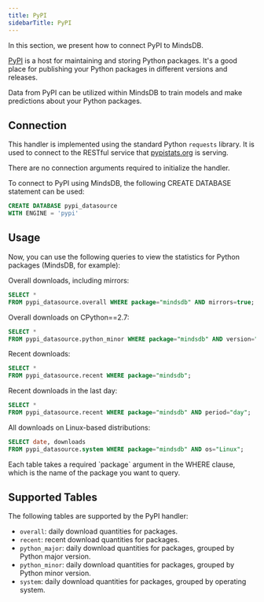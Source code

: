 ```yaml
---
title: PyPI
sidebarTitle: PyPI
---
```


In this section, we present how to connect PyPI to MindsDB.

[PyPI](https://pypi.org) is a host for maintaining and storing Python packages. It's a good place for publishing your Python packages in different versions and releases.

Data from PyPI can be utilized within MindsDB to train models and make predictions about your Python packages.

## Connection

This handler is implemented using the standard Python `requests` library. It is used to connect to the RESTful service that [pypistats.org](https://pypistats.org) is serving.

There are no connection arguments required to initialize the handler.

To connect to PyPI using MindsDB, the following CREATE DATABASE statement can be used:

```sql
CREATE DATABASE pypi_datasource
WITH ENGINE = 'pypi'
```

## Usage

Now, you can use the following queries to view the statistics for Python packages (MindsDB, for example):

Overall downloads, including mirrors:
```sql
SELECT *
FROM pypi_datasource.overall WHERE package="mindsdb" AND mirrors=true;
```

Overall downloads on CPython==2.7:
```sql
SELECT *
FROM pypi_datasource.python_minor WHERE package="mindsdb" AND version="2.7";
```

Recent downloads:
```sql
SELECT *
FROM pypi_datasource.recent WHERE package="mindsdb";
```

Recent downloads in the last day:
```sql
SELECT *
FROM pypi_datasource.recent WHERE package="mindsdb" AND period="day";
```

All downloads on Linux-based distributions:
```sql
SELECT date, downloads
FROM pypi_datasource.system WHERE package="mindsdb" AND os="Linux";
```

<Tip>
Each table takes a required `package` argument in the WHERE clause, which is the name of the package you want to query.
</Tip> 


## Supported Tables

The following tables are supported by the PyPI handler:

* `overall`: daily download quantities for packages.
* `recent`: recent download quantities for packages.
* `python_major`: daily download quantities for packages, grouped by Python major version.
* `python_minor`: daily download quantities for packages, grouped by Python minor version.
* `system`: daily download quantities for packages, grouped by operating system.


